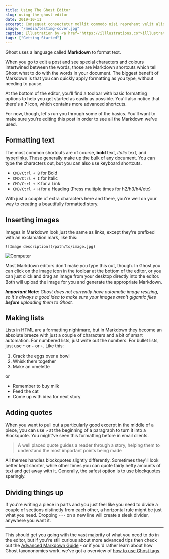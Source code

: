 ```yaml
---
title: Using The Ghost Editor
slug: using-the-ghost-editor
date: 2019-10-11
excerpt: Consequat consectetur mollit commodo nisi reprehent velit aliqua quis nisi laborum. Nisi Lorem aliquip occaecat cillum sectetur cupidatat et duis commodo nisi reprehent.
image: "/media/testimg-cover.jpg"
caption: Illustration by <a href="https://illlustrations.co">illlustrations.co!</a>
tags: ["Getting Started"]
---
```


Ghost uses a language called **Markdown** to format text.

When you go to edit a post and see special characters and colours intertwined between the words, those are Markdown shortcuts which tell Ghost what to do with the words in your document. The biggest benefit of Markdown is that you can quickly apply formatting as you type, without needing to pause.

At the bottom of the editor, you'll find a toolbar with basic formatting options to help you get started as easily as possible. You'll also notice that there's a **?** icon, which contains more advanced shortcuts.

For now, though, let's run you through some of the basics. You'll want to make sure you're editing this post in order to see all the Markdown we've used.

## Formatting text

The most common shortcuts are of course, **bold** text, _italic_ text, and [hyperlinks](https://example.com). These generally make up the bulk of any document. You can type the characters out, but you can also use keyboard shortcuts.

- `CMD/Ctrl + B` for Bold
- `CMD/Ctrl + I` for Italic
- `CMD/Ctrl + K` for a Link
- `CMD/Ctrl + H` for a Heading (Press multiple times for h2/h3/h4/etc)

With just a couple of extra characters here and there, you're well on your way to creating a beautifully formatted story.

## Inserting images

Images in Markdown look just the same as links, except they're prefixed with an exclamation mark, like this:

`![Image description](/path/to/image.jpg)`

![Computer](/media/computer.jpg)

Most Markdown editors don't make you type this out, though. In Ghost you can click on the image icon in the toolbar at the bottom of the editor, or you can just click and drag an image from your desktop directly into the editor. Both will upload the image for you and generate the appropriate Markdown.

_**Important Note:** Ghost does not currently have automatic image resizing, so it's always a good idea to make sure your images aren't gigantic files **before** uploading them to Ghost._

## Making lists

Lists in HTML are a formatting nightmare, but in Markdown they become an absolute breeze with just a couple of characters and a bit of smart automation. For numbered lists, just write out the numbers. For bullet lists, just use `*` or `-` or `+`. Like this:

1. Crack the eggs over a bowl
2. Whisk them together
3. Make an omelette

or

- Remember to buy milk
- Feed the cat
- Come up with idea for next story

## Adding quotes

When you want to pull out a particularly good excerpt in the middle of a piece, you can use `>` at the beginning of a paragraph to turn it into a Blockquote. You might've seen this formatting before in email clients.

> A well placed quote guides a reader through a story, helping them to understand the most important points being made

All themes handles blockquotes slightly differently. Sometimes they'll look better kept shorter, while other times you can quote fairly hefty amounts of text and get away with it. Generally, the safest option is to use blockquotes sparingly.

## Dividing things up

If you're writing a piece in parts and you just feel like you need to divide a couple of sections distinctly from each other, a horizontal rule might be just what you need. Dropping `---` on a new line will create a sleek divider, anywhere you want it.

---

This should get you going with the vast majority of what you need to do in the editor, but if you're still curious about more advanced tips then check out the [Advanced Markdown Guide](/advanced-markdown/) - or if you'd rather learn about how Ghost taxononomies work, we've got a overview of [how to use Ghost tags](/using-tags/).
